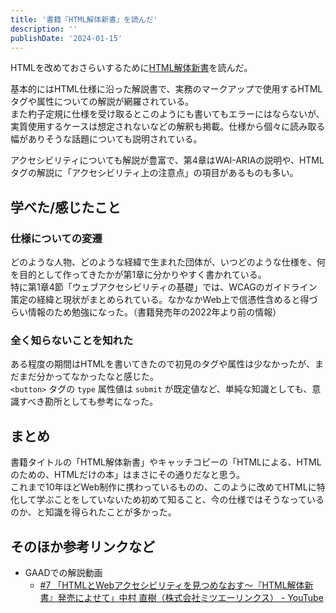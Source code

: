 ```yaml
---
title: '書籍『HTML解体新書』を読んだ'
description: ''
publishDate: '2024-01-15'
---
```


HTMLを改めておさらいするために[HTML解体新書](https://www.borndigital.co.jp/book/25999/)を読んだ。

基本的にはHTML仕様に沿った解説書で、実務のマークアップで使用するHTMLタグや属性についての解説が網羅されている。  
また杓子定規に仕様を受け取るとこのようにも書いてもエラーにはならないが、実質使用するケースは想定されないなどの解釈も掲載。仕様から個々に読み取る幅がありそうな話題についても説明されている。

アクセシビリティについても解説が豊富で、第4章はWAI-ARIAの説明や、HTMLタグの解説に「アクセシビリティ上の注意点」の項目があるものも多い。

## 学べた/感じたこと

### 仕様についての変遷

どのような人物、どのような経緯で生まれた団体が、いつどのような仕様を、何を目的として作ってきたかが第1章に分かりやすく書かれている。  
特に第1章4節「ウェブアクセシビリティの基礎」では、WCAGのガイドライン策定の経緯と現状がまとめられている。なかなかWeb上で信憑性含めると得づらい情報のため勉強になった。（書籍発売年の2022年より前の情報）

### 全く知らないことを知れた

ある程度の期間はHTMLを書いてきたので初見のタグや属性は少なかったが、まだまだ分かってなかったなと感じた。  
`<button>` タグの `type` 属性値は `submit` が既定値など、単純な知識としても、意識すべき勘所としても参考になった。

## まとめ

書籍タイトルの「HTML解体新書」やキャッチコピーの「HTMLによる、HTMLのための、HTMLだけの本」はまさにその通りだなと思う。  
これまで10年ほどWeb制作に携わっているものの、このように改めてHTMLに特化して学ぶことをしていないため初めて知ること、今の仕様ではそうなっているのか、と知識を得られたことが多かった。

## そのほか参考リンクなど

- GAADでの解説動画
  - [#7 「HTMLとWebアクセシビリティを見つめなおす〜『HTML解体新書』発売によせて」中村 直樹（株式会社ミツエーリンクス） - YouTube](https://www.youtube.com/watch?v=jrUeQGhXqvY)
